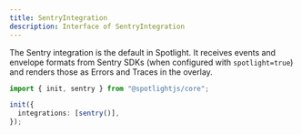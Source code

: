 ```yaml
---
title: SentryIntegration
description: Interface of SentryIntegration
---
```


The Sentry integration is the default in Spotlight. It receives events and envelope formats from Sentry SDKs (when configured with `spotlight=true`) and renders those as Errors and Traces in the overlay.

```ts
import { init, sentry } from "@spotlightjs/core";

init({
  integrations: [sentry()],
});
```
